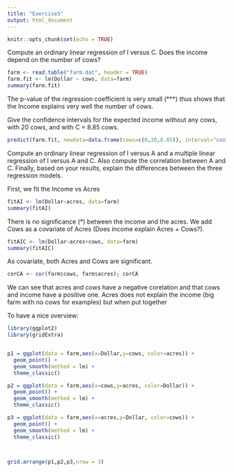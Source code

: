 ```yaml
---
title: "Exercise3"
output: html_document
---
```


```r
knitr::opts_chunk$set(echo = TRUE)
```


Compute an ordinary linear regression of I versus C. Does the income depend on the number of cows?
```r
farm <- read.table("farm.dat", header = TRUE)
farm.fit <- lm(Dollar ~ cows, data=farm)
summary(farm.fit)

```


The p-value of the regression coefficient is very small (***) thus shows that the Income explains very well the number of cows. 


Give the confidence intervals for the expected income without any cows, with 20 cows, and with C = 8.85 cows.

```r
predict(farm.fit, newdata=data.frame(cows=c(0,20,8.85)), interval="confidence")
```

Compute an ordinary linear regression of I versus A and a multiple linear regression of I versus A and C. Also compute the correlation between A and C. Finally, based on your results, explain the differences between the three regression models.


First, we fit the Income vs Acres
```r
fitAI <- lm(Dollar~acres, data=farm)
summary(fitAI)
```


There is no significance (*) between the income and the acres. We add Cows as a covariate of Acres (Does income explain Acres + Cows?).

```r
fitAIC <- lm(Dollar~acres+cows, data=farm)
summary(fitAIC)
```


As covariate, both Acres and Cows are significant.



```r
corCA <- cor(farm$cows, farm$acres); corCA

```

We can see that acres and cows have a negative corelation and that cows and income have a positive one. Acres does not explain the income (big farm with no cows for examples) but when put together

To have a nice overview:

```r
library(ggplot2)
library(gridExtra)


p1 = ggplot(data = farm,aes(x=Dollar,y=cows, color=acres)) + 
  geom_point() +
  geom_smooth(method = lm) +
  theme_classic()

p2 = ggplot(data = farm,aes(x=cows,y=acres, color=Dollar)) + 
  geom_point() +
  geom_smooth(method = lm) +
  theme_classic()

p3 = ggplot(data = farm,aes(x=acres,y=Dollar, color=cows)) + 
  geom_point() +
  geom_smooth(method = lm) +
  theme_classic()



grid.arrange(p1,p2,p3,nrow = 3)

```

